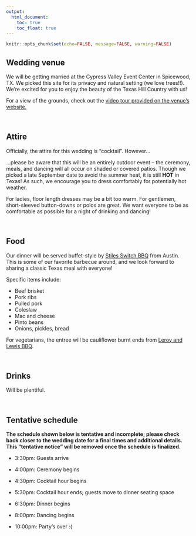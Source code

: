 ```yaml
---
output: 
  html_document:
    toc: true
    toc_float: true
---
```


```r
knitr::opts_chunk$set(echo=FALSE, message=FALSE, warning=FALSE)
```

## Wedding venue

We will be getting married at the Cypress Valley Event Center in Spicewood, TX. We picked this site for its privacy and natural setting (we love trees!!). We're excited for you to enjoy the beauty of the Texas Hill Country with us!

For a view of the grounds, check out the [video tour provided on the venue's website.](https://www.cypressvalley.com/tour)

<br>

## Attire

Officially, the attire for this wedding is "cocktail". However...

...please be aware that this will be an entirely outdoor event -- the ceremony, meals, and dancing will all occur on shaded or covered patios. Though we picked a late September date to avoid the summer heat, it is still **HOT** in Texas! As such, we encourage you to dress comfortably for potentially hot weather.

For ladies, floor length dresses may be a bit too warm. For gentlemen, short-sleeved button-downs or polos are great. We want everyone to be as comfortable as possible for a night of drinking and dancing!

<br>

## Food

Our dinner will be served buffet-style by [Stiles Switch BBQ](https://austin.stilesswitchbbq.com/) from Austin. This is some of our favorite barbecue around, and we look forward to sharing a classic Texas meal with everyone!

Specific items include:

- Beef brisket
- Pork ribs
- Pulled pork
- Coleslaw
- Mac and cheese
- Pinto beans
- Onions, pickles, bread

For vegetarians, the entree will be cauliflower burnt ends from [Leroy and Lewis BBQ](https://leroyandlewisbbq.com).

<br>

## Drinks

Will be plentiful.

<br>

## Tentative schedule

**The schedule shown below is tentative and incomplete; please check back closer to the wedding date for a final times and additional details. This "tentative notice" will be removed once the schedule is finalized.**

- 3:30pm: Guests arrive

- 4:00pm: Ceremony begins

- 4:30pm: Cocktail hour begins

- 5:30pm: Cocktail hour ends; guests move to dinner seating space

- 6:30pm: Dinner begins

- 8:00pm: Dancing begins

- 10:00pm: Party's over :(


